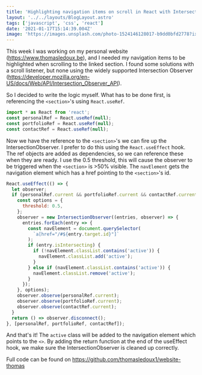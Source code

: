 ```yaml
---
title: 'Highlighting navigation items on scroll in React with IntersectionObserver'
layout: '../../layouts/BlogLayout.astro'
tags: ['javascript', 'css', 'react']
date: '2021-01-17T15:14:39.004Z'
image: 'https://images.unsplash.com/photo-1524146128017-b9dd0bfd2778?ixlib=rb-4.0.3&ixid=MnwxMjA3fDB8MHxwaG90by1wYWdlfHx8fGVufDB8fHx8&auto=format&fit=crop&w=360&q=80'
---
```


This week I was working on my personal website (https://www.thomasledoux.be), and I needed my navigation items to be highlighted when scrolling to the linked section.
I found some solutions with a scroll listener, but none using the widely supported Intersection Observer (https://developer.mozilla.org/en-US/docs/Web/API/Intersection_Observer_API).

So I decided to write the logic myself.
What has to be done first, is referencing the `<section>`'s using `React.useRef`.

```javascript
import * as React from 'react';
const personalRef = React.useRef(null);
const portfolioRef = React.useRef(null);
const contactRef = React.useRef(null);
```

Now we have the reference to the `<section>`'s we can fire up the IntersectionObserver. I prefer to do this using the `React.useEffect` hook. The ref objects are added as dependencies, so we can reference these when they are ready. I use the 0.5 threshold, this will cause the observer to be triggered when the `<section>` is >50% visible. The `navElement` gets the navigation element which has a href pointing to the `<section>`'s id.

```javascript
React.useEffect(() => {
  let observer;
  if (personalRef.current && portfolioRef.current && contactRef.current) {
    const options = {
      threshold: 0.5,
    };
    observer = new IntersectionObserver((entries, observer) => {
      entries.forEach(entry => {
        const navElement = document.querySelector(
          `a[href="/#${entry.target.id}"]`
        );
        if (entry.isIntersecting) {
          if (!navElement.classList.contains('active')) {
            navElement.classList.add('active');
          }
        } else if (navElement.classList.contains('active')) {
          navElement.classList.remove('active');
        }
      });
    }, options);
    observer.observe(personalRef.current);
    observer.observe(portfolioRef.current);
    observer.observe(contactRef.current);
  }
  return () => observer.disconnect();
}, [personalRef, portfolioRef, contactRef]);
```

And that's it! The `active` class will be added to the navigation element which points to the `<>`.
By adding the return function at the end of the useEffect hook, we make sure the IntersectionObserver is cleaned up correctly.

Full code can be found on https://github.com/thomasledoux1/website-thomas
